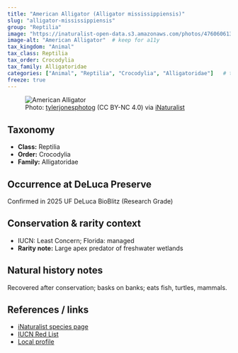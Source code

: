 ```yaml
---
title: "American Alligator (Alligator mississippiensis)"
slug: "alligator-mississippiensis"
group: "Reptilia"
image: "https://inaturalist-open-data.s3.amazonaws.com/photos/476060613/large.jpg"        # keep for thumbnails
image-alt: "American Alligator"  # keep for a11y
tax_kingdom: "Animal"
tax_class: Reptilia
tax_order: Crocodylia
tax_family: Alligatoridae
categories: ["Animal", "Reptilia", "Crocodylia", "Alligatoridae"]   # these drive the chips + filtering
freeze: true
---
```


<figure class="species-figure">
  <img src="https://inaturalist-open-data.s3.amazonaws.com/photos/476060613/large.jpg" alt="American Alligator" class="species-photo" />
  <figcaption class="photo-credit">Photo: <a href="https://www.inaturalist.org/people/tylerjonesphotog">tylerjonesphotog</a> (CC BY-NC 4.0) via <a href="https://www.inaturalist.org/observations/265073124">iNaturalist</a></figcaption>
</figure>

## Taxonomy
- **Class:** Reptilia
- **Order:** Crocodylia
- **Family:** Alligatoridae

## Occurrence at DeLuca Preserve
Confirmed in 2025 UF DeLuca BioBlitz (Research Grade)

## Conservation & rarity context
- IUCN: Least Concern; Florida: managed
- **Rarity note:** Large apex predator of freshwater wetlands

## Natural history notes
Recovered after conservation; basks on banks; eats fish, turtles, mammals.

## References / links
- [iNaturalist species page](https://www.inaturalist.org/taxa/26159-Alligator-mississippiensis)
- [IUCN Red List](NA)
- [Local profile](NA)
